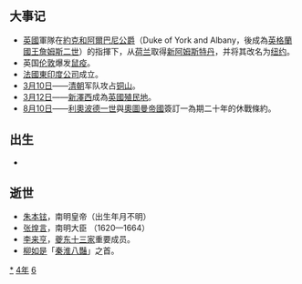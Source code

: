 {{yearTOC|1664|清'''[[康熙_(年号)|康熙]]三年'''；郑经'''[[永曆_(南明)|永曆]]十八年'''；越南后黎朝'''[[景治|景治]]二年'''，莫朝'''[[顺德_(莫朝)|顺德]]二十七年'''；日本'''[[寬文|寬文]]四年'''}}
== 大事记 ==
*[[英國|英國]]軍隊在[[約克和阿爾巴尼公爵|約克和阿爾巴尼公爵]]（Duke of York and Albany，後成為[[英格蘭國王|英格蘭國王]][[詹姆斯二世_(英格蘭)|詹姆斯二世]]）的指揮下，从[[荷兰|荷兰]]取得[[新阿姆斯特丹|新阿姆斯特丹]]，并将其改名为[[纽约市|纽约]]。
* 英国[[伦敦|伦敦]]爆发[[腺鼠疫|鼠疫]]。
*[[法國東印度公司|法國東印度公司]]成立。
*[[3月10日|3月10日]]——[[清朝|清朝]]军队攻占[[銅山縣_(清朝)|铜山]]。
*[[3月12日|3月12日]]——[[新澤西|新澤西]]成為[[英國殖民地|英國殖民地]]。
*[[8月10日|8月10日]]——[[利奧波德一世_(神聖羅馬帝國)|利奧波德一世]]與[[奧圖曼帝國|奧圖曼帝國]]簽訂一為期二十年的休戰條約。

== 出生 ==
*

== 逝世 ==
{{Wikisource year mention}}
*[[定武帝|朱本铉]]，南明皇帝（出生年月不明）
*[[张煌言|张煌言]]，南明大臣 （1620—1664）
*[[李来亨|李来亨]]，[[夔东十三家|夔东十三家]]重要成员。
*[[柳如是|柳如是]]「[[秦淮八豔|秦淮八豔]]」之首。

[[Category:1664年|*]]
[[Category:1660年代|4年]]
[[Category:17世纪各年|6]]